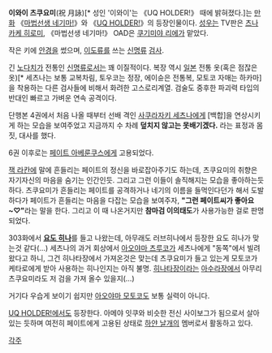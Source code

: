 '''이와이 츠쿠요미'''(祝 月詠)[* 성인 '이와이'는 《UQ HOLDER!》 때에 밝혀졌다.]는 [[만화]] 《[[마법선생 네기마!]]》와 《[[UQ HOLDER!]]》의 등장인물이다. [[성우]]는 TV판은 [[츠나카케 히로미]], 《마법선생 네기마!》 OAD은 [[쿠기미야 리에]]가 맡았다.

작은 키에 [[안경]]을 썼으며, [[이도류]]를 쓰는 [[신명류]] [[검사]].

긴 [[노다치]]가 전통인 [[신명류]]로서는 꽤 이질적이다. 복장 역시 [[일본]] 전통 옷(혹은 점잖은 옷)[* 세츠나는 보통 교복차림, 토우코는 정장, 에이슌은 전통복, 모토코 자매는 하카마]을 착용하는 다른 검사들에 비해서 화려한 고스로리계열. 검술도 중후한 파괴력 타입의 반대인 빠르고 가벼운 연속 공격이다.

단행본 4권에서 처음 나올 때부터 선배 격인 [[사쿠라자키 세츠나]]에게 [백합]을 연상시키게 하는 모습을 보여주었고 지금까지 수 차례 '''덮치지 않고는 못배기겠다.''' 라는 표정과 몸짓, 대사를 했다.

6권 이후로는 [[페이트 아베룬쿠스]]에게 고용되었다.

[[잭 라칸]]에 말에 흔들리는 페이트의 정신을 바로잡아주기도 하는데, 츠쿠요미의 취향은 자기자신의 마음을 숨기는 인간인듯. 그리고 그런 이들이 솔직해지는 모습을 좋아하는듯 하다. 츠쿠요미가 흔들리는 페이트를 공격하거나 네기의 이름을 들먹인다던가 해서 도발하다가 페이트가 흔들리는 마음을 다잡는 모습을 보여주자, '''"그런 페이트씨가 좋아요~♡"'''라는 말을 한다. 그리고 이 때 나온거지만 '''참마검 이의태도'''가 사용가능한 걸로 판명되었다.

303화에서 '''[[요도 히나]]'''를 들고 나왔는데, 아무래도 러브히나에서 등장한 요도 히나가 맞는것 같다(…) 세츠나의 과거 회상에서 [[아오야마 츠루코]]가 세츠나에게 "동쪽"에서 빌려 왔다고 하니, 그건 히나타장에서 가져온것은 맞는데 츠쿠요미가 들고 있는게 모토코가 케타로에게 받아 사용하는 히나인지는 아직 불명. [[히나타장]]이라는 [[아수라장]]에서 아무리 츠쿠요미라도 저 검을 가져 올수 있을지(…)

거기다 우습게 보이기 쉽지만 [[아오야마 모토코]]도 보통 실력이 아니다.

[[UQ HOLDER!]]에서도 등장한다. 아메야 잇쿠와 비슷한 전신 사이보그가 됨으로서 살아있는 듯하며 여전히 페이트에게 고용된 상태로 [[하얀 날개]]의 멤버로서 활동하고 있다.


[[각주]]
